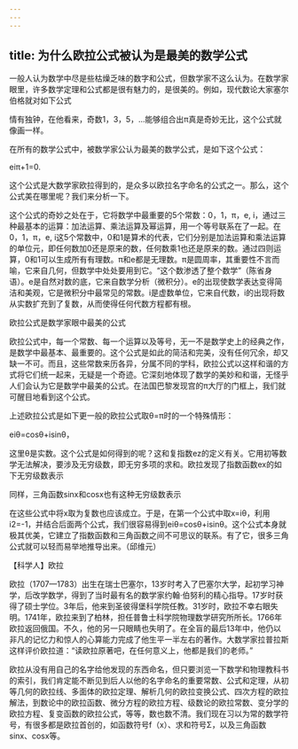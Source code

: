 ```yaml
---
---
---
```

title: 为什么欧拉公式被认为是最美的数学公式
---




一般人认为数学中尽是些枯燥乏味的数字和公式，但数学家不这么认为。在数学家眼里，许多数学定理和公式都是很有魅力的，是很美的。例如，现代数论大家塞尔伯格就对如下公式



情有独钟，在他看来，奇数1，3，5，…能够组合出π真是奇妙无比，这个公式就像画一样。

在所有的数学公式中，被数学家公认为最美的数学公式，是如下这个公式：

eiπ+1=0.

这个公式是大数学家欧拉得到的，是众多以欧拉名字命名的公式之一。那么，这个公式美在哪里呢？我们来分析一下。

这个公式的奇妙之处在于，它将数学中最重要的5个常数：0，1，π，e, i，通过三种最基本的运算：加法运算、乘法运算及幂运算，用一个等号联系在了一起。在0，1，π，e, i这5个常数中，0和1是算术的代表，它们分别是加法运算和乘法运算的单位元，即任何数加0还是原来的数，任何数乘1也还是原来的数。通过四则运算，0和1可以生成所有有理数。π和e都是无理数。π是圆周率，其重要性不言而喻，它来自几何，但数学中处处要用到它。“这个数渗透了整个数学”（陈省身语）。e是自然对数的底，它来自数学分析（微积分）。e的出现使数学表达变得简洁和美观，它是微积分中最常见的常数。i是虚数单位，它来自代数，i的出现将数从实数扩充到了复数，从而使得任何代数方程都有根。

欧拉公式是数学家眼中最美的公式



欧拉公式中，每一个常数、每一个运算以及等号，无一不是数学史上的经典之作，是数学中最基本、最重要的。这个公式是如此的简洁和完美，没有任何冗余，却又缺一不可。而且，这些常数来历各异，分属不同的学科，欧拉公式以这样和谐的方式将它们统一起来，无疑是一个奇迹。它深刻地体现了数学的美妙和和谐，无怪乎人们会认为它是数学中最美的公式。在法国巴黎发现宫的π大厅的门框上，我们就可醒目地看到这个公式。

上述欧拉公式是如下更一般的欧拉公式取θ=π时的一个特殊情形：

eiθ=cosθ+isinθ，

这里θ是实数。这个公式是如何得到的呢？这和复指数ez的定义有关。它用初等数学无法解决，要涉及无穷级数，即无穷多项的求和。欧拉发现了指数函数ex的如下无穷级数表示



同样，三角函数sinx和cosx也有这种无穷级数表示



在这些公式中将x取为复数也应该成立。于是，在第一个公式中取x=iθ，利用i2=-1，并结合后面两个公式，我们很容易得到eiθ=cosθ+isinθ。这个公式本身就极其优美，它建立了指数函数和三角函数之间不可思议的联系。有了它，很多三角公式就可以轻而易举地推导出来。（邱维元）





【科学人】欧拉



欧拉（1707—1783）出生在瑞士巴塞尔，13岁时考入了巴塞尔大学，起初学习神学，后改学数学，得到了当时最有名的数学家约翰·伯努利的精心指导。17岁时获得了硕士学位。3年后，他来到圣彼得堡科学院任教。31岁时，欧拉不幸右眼失明。1741年，欧拉来到了柏林，担任普鲁士科学院物理数学研究所所长。1766年欧拉返回俄国。不久，他的另一只眼睛也失明了。在全盲的最后13年中，他仍以非凡的记忆力和惊人的心算能力完成了他生平一半左右的著作。大数学家拉普拉斯这样评价欧拉道：“读欧拉原著吧，在任何意义上，他都是我们的老师。”

欧拉从没有用自己的名字给他发现的东西命名，但只要浏览一下数学和物理教科书的索引，我们肯定能不断见到后人以他的名字命名的重要常数、公式和定理，从初等几何的欧拉线、多面体的欧拉定理、解析几何的欧拉变换公式、四次方程的欧拉解法，到数论中的欧拉函数、微分方程的欧拉方程、级数论的欧拉常数、变分学的欧拉方程、复变函数的欧拉公式，等等，数也数不清。我们现在习以为常的数学符号，有很多都是欧拉首创的，如函数符号f（x）、求和符号Σ，以及三角函数sinx、cosx等。